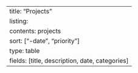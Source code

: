 ﻿---
title: "Projects"
listing:
  contents: projects
  sort: ["-date", "priority"]
  type: table
  fields: [title, description, date, categories]
---
